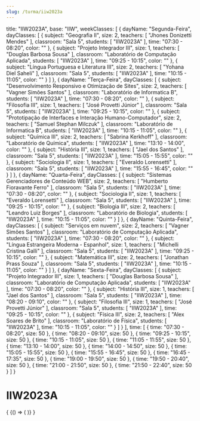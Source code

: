 ```yaml
---
slug: /turma/iiw2023a
---
```

  title: "IIW2023A",
  base: "IIW",
  weekClasses: [
    {
      dayName: "Segunda-Feira",
      dayClasses: [
        {
          subject: "Geografia II",
          size: 2,
          teachers: [
            "Jhones Donizetti Mendes"
          ],
          classroom: "Sala 5",
          students: [
            "IIW2023A"
          ],
          time: "07:30 - 08:20",
          color: ""
        },
        {
          subject: "Projeto Integrador III",
          size: 1,
          teachers: [
            "Douglas Barbosa Sousa"
          ],
          classroom: "Laboratório de Computação Aplicada",
          students: [
            "IIW2023A"
          ],
          time: "09:25 - 10:15",
          color: ""
        },
        {
          subject: "Língua Portuguesa e Literatura III",
          size: 2,
          teachers: [
            "Yohana Diel Saheli"
          ],
          classroom: "Sala 5",
          students: [
            "IIW2023A"
          ],
          time: "10:15 - 11:05",
          color: ""
        }
      ]
    },
    {
      dayName: "Terça-Feira",
      dayClasses: [
        {
          subject: "Desenvolvimento Responsivo e Otimização de Sites",
          size: 2,
          teachers: [
            "Vagner Simões Santos"
          ],
          classroom: "Laboratório de Informatica B",
          students: [
            "IIW2023A"
          ],
          time: "07:30 - 08:20",
          color: ""
        },
        {
          subject: "Filosofia III",
          size: 1,
          teachers: [
            "José Provetti Júnior"
          ],
          classroom: "Sala 5",
          students: [
            "IIW2023A"
          ],
          time: "09:25 - 10:15",
          color: ""
        },
        {
          subject: "Prototipação de Interfaces e Interação Humano-Computador",
          size: 2,
          teachers: [
            "Samuel Stephan Milczuk"
          ],
          classroom: "Laboratório de Informatica B",
          students: [
            "IIW2023A"
          ],
          time: "10:15 - 11:05",
          color: ""
        },
        {
          subject: "Química III",
          size: 2,
          teachers: [
            "Sabrina Kerkhoff"
          ],
          classroom: "Laboratório de Química",
          students: [
            "IIW2023A"
          ],
          time: "13:10 - 14:00",
          color: ""
        },
        {
          subject: "História III",
          size: 1,
          teachers: [
            "Jael dos Santos"
          ],
          classroom: "Sala 5",
          students: [
            "IIW2023A"
          ],
          time: "15:05 - 15:55",
          color: ""
        },
        {
          subject: "Sociologia II",
          size: 1,
          teachers: [
            "Everaldo Lorensetti"
          ],
          classroom: "Sala 5",
          students: [
            "IIW2023A"
          ],
          time: "15:55 - 16:45",
          color: ""
        }
      ]
    },
    {
      dayName: "Quarta-Feira",
      dayClasses: [
        {
          subject: "Sistemas Gerenciadores de Conteúdo WEB",
          size: 2,
          teachers: [
            "Humberto Fioravante Ferro"
          ],
          classroom: "Sala 5",
          students: [
            "IIW2023A"
          ],
          time: "07:30 - 08:20",
          color: ""
        },
        {
          subject: "Sociologia II",
          size: 1,
          teachers: [
            "Everaldo Lorensetti"
          ],
          classroom: "Sala 5",
          students: [
            "IIW2023A"
          ],
          time: "09:25 - 10:15",
          color: ""
        },
        {
          subject: "Biologia III",
          size: 2,
          teachers: [
            "Leandro Luiz Borges"
          ],
          classroom: "Laboratório de Biologia",
          students: [
            "IIW2023A"
          ],
          time: "10:15 - 11:05",
          color: ""
        }
      ]
    },
    {
      dayName: "Quinta-Feira",
      dayClasses: [
        {
          subject: "Serviços em nuvem",
          size: 2,
          teachers: [
            "Vagner Simões Santos"
          ],
          classroom: "Laboratório de Computação Aplicada",
          students: [
            "IIW2023A"
          ],
          time: "07:30 - 08:20",
          color: ""
        },
        {
          subject: "Língua Estrangeira Moderna - Espanhol",
          size: 1,
          teachers: [
            "Michelli Cristina Galli"
          ],
          classroom: "Sala 5",
          students: [
            "IIW2023A"
          ],
          time: "09:25 - 10:15",
          color: ""
        },
        {
          subject: "Matemática III",
          size: 2,
          teachers: [
            "Jonathan Prass Souza"
          ],
          classroom: "Sala 5",
          students: [
            "IIW2023A"
          ],
          time: "10:15 - 11:05",
          color: ""
        }
      ]
    },
    {
      dayName: "Sexta-Feira",
      dayClasses: [
        {
          subject: "Projeto Integrador III",
          size: 1,
          teachers: [
            "Douglas Barbosa Sousa"
          ],
          classroom: "Laboratório de Computação Aplicada",
          students: [
            "IIW2023A"
          ],
          time: "07:30 - 08:20",
          color: ""
        },
        {
          subject: "História III",
          size: 1,
          teachers: [
            "Jael dos Santos"
          ],
          classroom: "Sala 5",
          students: [
            "IIW2023A"
          ],
          time: "08:20 - 09:10",
          color: ""
        },
        {
          subject: "Filosofia III",
          size: 1,
          teachers: [
            "José Provetti Júnior"
          ],
          classroom: "Sala 5",
          students: [
            "IIW2023A"
          ],
          time: "09:25 - 10:15",
          color: ""
        },
        {
          subject: "Física III",
          size: 2,
          teachers: [
            "Alex Soares de Brito"
          ],
          classroom: "Laboratório de Física",
          students: [
            "IIW2023A"
          ],
          time: "10:15 - 11:05",
          color: ""
        }
      ]
    }
  ],
  time: [
    {
      time: "07:30 - 08:20",
      size: 50
    },
    {
      time: "08:20 - 09:10",
      size: 50
    },
    {
      time: "09:25 - 10:15",
      size: 50
    },
    {
      time: "10:15 - 11:05",
      size: 50
    },
    {
      time: "11:05 - 11:55",
      size: 50
    },
    {
      time: "13:10 - 14:00",
      size: 50
    },
    {
      time: "14:00 - 14:50",
      size: 50
    },
    {
      time: "15:05 - 15:55",
      size: 50
    },
    {
      time: "15:55 - 16:45",
      size: 50
    },
    {
      time: "16:45 - 17:35",
      size: 50
    },
    {
      time: "19:00 - 19:50",
      size: 50
    },
    {
      time: "19:50 - 20:40",
      size: 50
    },
    {
      time: "21:00 - 21:50",
      size: 50
    },
    {
      time: "21:50 - 22:40",
      size: 50
    }
  ]
}

# IIW2023A

<div>
  {
    <BrowserOnly>
      {() => (
        <Grid
          title={data.title}
          weekClasses={data.weekClasses}
          time={data.time}
        />
      )}
    </BrowserOnly>
  }
</div>
